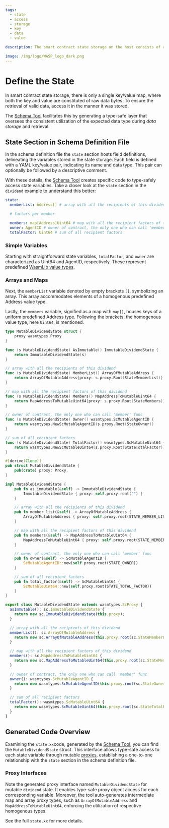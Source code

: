 ```yaml
---
tags:
  - state
  - access
  - storage
  - key
  - data
  - value

description: The smart contract state storage on the host consists of a single key/value map, as long as you access the data in the same way that you used to store it, you will always get valid data back.

image: /img/logo/WASP_logo_dark.png
---
```



# Define the State

In smart contract state storage, there is only a single key/value map,
where both the key and value are constituted of raw data bytes.
To ensure the retrieval of valid data, access it in the manner it was stored.

The [Schema Tool](usage.mdx) facilitates this by generating a type-safe layer
that oversees the consistent utilization of the expected data type during _data storage_ and retrieval.

## State Section in Schema Definition File

In the schema definition file the `state` section hosts field definitions,
delineating the variables stored in the state storage.
Each field is defined with a YAML key/value pair, indicating its name and data type.
This pair can optionally be followed by a descriptive comment.

With these details, the [Schema Tool](usage.mdx) creates specific code to type-safely access state variables.
Take a closer look at the `state` section in the `dividend` example to understand this better:

<Tabs groupId="schema" queryString>
<TabItem value="yaml" label="YAML">

```yaml
state:
  memberList: Address[] # array with all the recipients of this dividend

  # factors per member

  members: map[Address]Uint64 # map with all the recipient factors of this dividend
  owner: AgentID # owner of contract, the only one who can call 'member' func
  totalFactor: Uint64 # sum of all recipient factors
```

</TabItem>
</Tabs>

### Simple Variables

Starting with straightforward state variables, `totalFactor`,
and `owner` are characterized as Uint64 and AgentID, respectively.
These represent predefined [WasmLib value types](../../reference/wasm-lib-data-types.mdx).

### Arrays and Maps

Next, the `memberList` variable denoted by empty brackets `[]`, symbolizing an array.
This array accommodates elements of a homogenous predefined Address value type.

Lastly, the `members` variable, signified as a map with `map[]`, houses keys of a uniform predefined Address type.
Following the brackets, the homogenous value type, here `Uint64`, is mentioned.

<Tabs groupId="language" queryString>

<TabItem value="go" label="Go">

```go
type MutableDividendState struct {
	proxy wasmtypes.Proxy
}

func (s MutableDividendState) AsImmutable() ImmutableDividendState {
	return ImmutableDividendState(s)
}

// array with all the recipients of this dividend
func (s MutableDividendState) MemberList() ArrayOfMutableAddress {
	return ArrayOfMutableAddress{proxy: s.proxy.Root(StateMemberList)}
}

// map with all the recipient factors of this dividend
func (s MutableDividendState) Members() MapAddressToMutableUint64 {
	return MapAddressToMutableUint64{proxy: s.proxy.Root(StateMembers)}
}

// owner of contract, the only one who can call 'member' func
func (s MutableDividendState) Owner() wasmtypes.ScMutableAgentID {
	return wasmtypes.NewScMutableAgentID(s.proxy.Root(StateOwner))
}

// sum of all recipient factors
func (s MutableDividendState) TotalFactor() wasmtypes.ScMutableUint64 {
	return wasmtypes.NewScMutableUint64(s.proxy.Root(StateTotalFactor))
}
```

</TabItem>
<TabItem value="rust" label="Rust">

```rust
#[derive(Clone)]
pub struct MutableDividendState {
	pub(crate) proxy: Proxy,
}

impl MutableDividendState {
    pub fn as_immutable(&self) -> ImmutableDividendState {
		ImmutableDividendState { proxy: self.proxy.root("") }
	}

    // array with all the recipients of this dividend
    pub fn member_list(&self) -> ArrayOfMutableAddress {
		ArrayOfMutableAddress { proxy: self.proxy.root(STATE_MEMBER_LIST) }
	}

    // map with all the recipient factors of this dividend
    pub fn members(&self) -> MapAddressToMutableUint64 {
		MapAddressToMutableUint64 { proxy: self.proxy.root(STATE_MEMBERS) }
	}

    // owner of contract, the only one who can call 'member' func
    pub fn owner(&self) -> ScMutableAgentID {
		ScMutableAgentID::new(self.proxy.root(STATE_OWNER))
	}

    // sum of all recipient factors
    pub fn total_factor(&self) -> ScMutableUint64 {
		ScMutableUint64::new(self.proxy.root(STATE_TOTAL_FACTOR))
	}
}
```

</TabItem>
<TabItem value="typescript" label="Typescript">

```ts
export class MutableDividendState extends wasmtypes.ScProxy {
  asImmutable(): sc.ImmutableDividendState {
    return new sc.ImmutableDividendState(this.proxy);
  }

  // array with all the recipients of this dividend
  memberList(): sc.ArrayOfMutableAddress {
    return new sc.ArrayOfMutableAddress(this.proxy.root(sc.StateMemberList));
  }

  // map with all the recipient factors of this dividend
  members(): sc.MapAddressToMutableUint64 {
    return new sc.MapAddressToMutableUint64(this.proxy.root(sc.StateMembers));
  }

  // owner of contract, the only one who can call 'member' func
  owner(): wasmtypes.ScMutableAgentID {
    return new wasmtypes.ScMutableAgentID(this.proxy.root(sc.StateOwner));
  }

  // sum of all recipient factors
  totalFactor(): wasmtypes.ScMutableUint64 {
    return new wasmtypes.ScMutableUint64(this.proxy.root(sc.StateTotalFactor));
  }
}
```

</TabItem>
</Tabs>

## Generated Code Overview

Examining the `state.xx`code, generated by the [Schema Tool](usage.mdx),
you can find the `MutableDividendState` struct.
This interface allows type-safe access to each state variable through mutable [proxies](../../explanations/proxies.mdx),
establishing a one-to-one relationship with the `state` section in the schema definition file.

### Proxy Interfaces

Note the generated proxy interface named `MutableDividendState` for mutable `dividend` state.
It enables type-safe proxy object access for each corresponding variable.
Moreover, the tool auto-generates intermediate map and array proxy types,
such as `ArrayOfMutableAddress` and `MapAddressToMutableUint64`,
enforcing the utilization of respective homogenous types.

See the full `state.xx` for more details.
